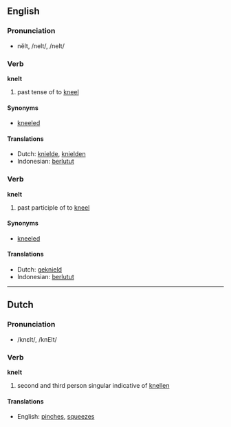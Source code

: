 ==English==
=== Pronunciation ===
*nĕlt, /nelt/, /nelt/

=== Verb ===

'''knelt'''

# past tense of to [[kneel]]

==== Synonyms ====
*[[kneeled]]

==== Translations ====
*Dutch: [[knielde]], [[knielden]]
*Indonesian: [[lutut|berlutut]]

=== Verb ===

'''knelt'''

# past participle of to [[kneel]]

==== Synonyms ====
*[[kneeled]]

==== Translations ====
*Dutch: [[geknield]]
*Indonesian: [[lutut|berlutut]]

----

==Dutch==

=== Pronunciation ===
*/knεlt/, /knElt/

=== Verb ===

'''knelt'''

# second and third person singular indicative of [[knellen]]

==== Translations ====
*English: [[pinch]]es, [[squeeze]]s